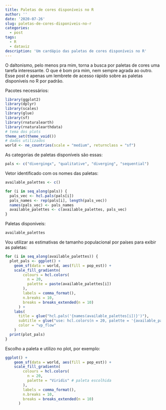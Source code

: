```yaml
---
title: Paletas de cores disponíveis no R
author: ''
date: '2020-07-26'
slug: paletas-de-cores-disponiveis-no-r
categories:
  - post
tags:
  - R
  - dataviz
description: 'Um cardápio das paletas de cores disponíveis no R'
---
```


O daltonismo, pelo menos pra mim, torna a busca por paletas de cores uma tarefa interessante. O que é bom pra mim, nem sempre agrada ao outro. Esse post é apenas um lembrete de acesso rápido sobre as paletas disponíveis no R por padrão.

Pacotes necessários:

```r
library(ggplot2)
library(dplyr)
library(scales)
library(glue)
library(sf)
library(rnaturalearth)
library(rnaturalearthdata)
# tema dos plots
theme_set(theme_void())
# dados utilizados
world <- ne_countries(scale = "medium", returnclass = "sf")
```

As categorias de paletas disponíveis são essas:

```r
pals <- c("divergingx", "qualitative", "diverging", "sequential")
```

Vetor identificado com os nomes das paletas:

```r
available_palettes <- c()

for (i in seq_along(pals)) {
  pals_vec <- hcl.pals(pals[i])
  pals_names <- rep(pals[i], length(pals_vec))
  names(pals_vec) <- pals_names
  available_palettes <- c(available_palettes, pals_vec)
}
```

Paletas disponíveis:

```r
available_palettes
```

Vou utilizar as estimativas de tamanho populacional por países para exibir as paletas:

```r
for (i in seq_along(available_palettes)) {
  plot_pals <- ggplot() +
    geom_sf(data = world, aes(fill = pop_est)) +
    scale_fill_gradientn(
        colours = hcl.colors(
          n = 20,
          palette = paste(available_palettes[i])
        ),
        labels = comma_format(),
        n.breaks = 10,
        breaks = breaks_extended(n = 10)
      ) +
    labs(
      title = glue("hcl.pals('{names(available_palettes[i])}')"),
      subtitle = glue("use: hcl.colors(n = 20, palette = '{available_palettes[i]}')"),
      color = "vp_flow"
    )
  print(plot_pals)
}
```

Escolho a paleta e utilizo no plot, por exemplo:

```r
ggplot() +
    geom_sf(data = world, aes(fill = pop_est)) +
    scale_fill_gradientn(
        colours = hcl.colors(
          n = 20,
          palette = "Viridis" # paleta escolhida
        ),
        labels = comma_format(),
        n.breaks = 10,
        breaks = breaks_extended(n = 10)
      )
```


